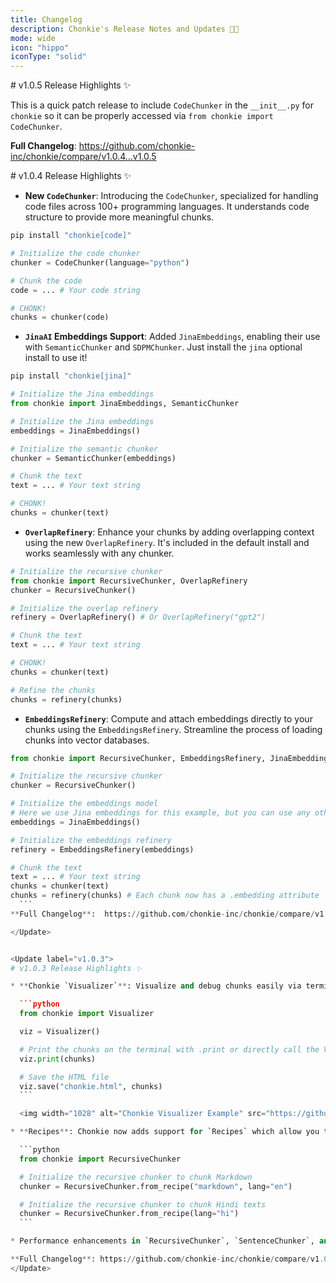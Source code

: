 ```yaml
---
title: Changelog
description: Chonkie's Release Notes and Updates 🦛✨
mode: wide
icon: "hippo"
iconType: "solid"
---
```


<Update label="v1.0.5">
  # v1.0.5 Release Highlights ✨

  This is a quick patch release to include `CodeChunker` in the `__init__.py` for `chonkie` so it can be properly accessed via `from chonkie import CodeChunker`.
  
  **Full Changelog**: https://github.com/chonkie-inc/chonkie/compare/v1.0.4...v1.0.5
</Update>


<Update label="v1.0.4">
  # v1.0.4 Release Highlights ✨

  - **New `CodeChunker`**: Introducing the `CodeChunker`, specialized for handling code files across 100+ programming languages. It understands code structure to provide more meaningful chunks.
  
  ```bash
  pip install "chonkie[code]"
  ```

  ```python  
  # Initialize the code chunker
  chunker = CodeChunker(language="python")

  # Chunk the code
  code = ... # Your code string

  # CHONK!
  chunks = chunker(code)
  ```

  - **`JinaAI` Embeddings Support**: Added `JinaEmbeddings`, enabling their use with `SemanticChunker` and `SDPMChunker`. Just install the `jina` optional install to use it! 

  ```bash
  pip install "chonkie[jina]"
  ```

  ```python
  # Initialize the Jina embeddings  
  from chonkie import JinaEmbeddings, SemanticChunker
  
  # Initialize the Jina embeddings
  embeddings = JinaEmbeddings()

  # Initialize the semantic chunker
  chunker = SemanticChunker(embeddings)

  # Chunk the text
  text = ... # Your text string

  # CHONK!
  chunks = chunker(text)
  ```

  - **`OverlapRefinery`**: Enhance your chunks by adding overlapping context using the new `OverlapRefinery`. It's included in the default install and works seamlessly with any chunker.
  
  ```python
  # Initialize the recursive chunker  
  from chonkie import RecursiveChunker, OverlapRefinery
  chunker = RecursiveChunker()

  # Initialize the overlap refinery
  refinery = OverlapRefinery() # Or OverlapRefinery("gpt2")

  # Chunk the text
  text = ... # Your text string

  # CHONK!
  chunks = chunker(text)

  # Refine the chunks
  chunks = refinery(chunks)
  ```

  - **`EmbeddingsRefinery`**: Compute and attach embeddings directly to your chunks using the `EmbeddingsRefinery`. Streamline the process of loading chunks into vector databases.
  
  ```python
  from chonkie import RecursiveChunker, EmbeddingsRefinery, JinaEmbeddings

  # Initialize the recursive chunker
  chunker = RecursiveChunker()

  # Initialize the embeddings model
  # Here we use Jina embeddings for this example, but you can use any other embeddings model
  embeddings = JinaEmbeddings()

  # Initialize the embeddings refinery
  refinery = EmbeddingsRefinery(embeddings)

  # Chunk the text
  text = ... # Your text string
  chunks = chunker(text)
  chunks = refinery(chunks) # Each chunk now has a .embedding attribute
    ```
  **Full Changelog**:  https://github.com/chonkie-inc/chonkie/compare/v1.0.3...v1.0.4

</Update>


<Update label="v1.0.3">
  # v1.0.3 Release Highlights ✨

  * **Chonkie `Visualizer`**: Visualize and debug chunks easily via terminal printouts or HTML saves. Understand chunk quality and debug your chunker with visual feedback~ Use the `print` method to print rich text on your terminal or use the `save` method to save a highlighted `html` on your device! It's very simple to use, just pass in your chunks~

    ```python
    from chonkie import Visualizer

    viz = Visualizer()

    # Print the chunks on the terminal with .print or directly call the Visualizer object too
    viz.print(chunks) 

    # Save the HTML file
    viz.save("chonkie.html", chunks)
    ```

    <img width="1028" alt="Chonkie Visualizer Example" src="https://github.com/user-attachments/assets/ea38959b-01bd-4be9-90de-6442542e98a0"/>

  * **Recipes**: Chonkie now adds support for `Recipes` which allow you to use multilingual chunking out-of-the-box, as well as document specific chunking methods. Initial support starts with: `en`, `hi`, `zh`, `jp` and `ko`, while document type `markdown` is supported too. Use it via the `from_recipe` class method with any chunker that takes delimiters or `RecursiveRules`.

    ```python
    from chonkie import RecursiveChunker

    # Initialize the recursive chunker to chunk Markdown
    chunker = RecursiveChunker.from_recipe("markdown", lang="en")

    # Initialize the recursive chunker to chunk Hindi texts
    chunker = RecursiveChunker.from_recipe(lang="hi")
    ```

  * Performance enhancements in `RecursiveChunker`, `SentenceChunker`, and `WordTokenizer`.

  **Full Changelog**: https://github.com/chonkie-inc/chonkie/compare/v1.0.2...v1.0.3
</Update>